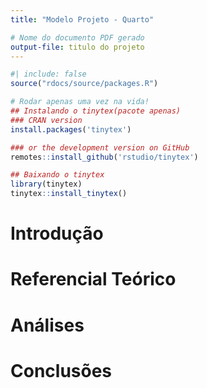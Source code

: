```yaml
---
title: "Modelo Projeto - Quarto"

# Nome do documento PDF gerado
output-file: titulo do projeto
---
```


```r
#| include: false
source("rdocs/source/packages.R")
```

```r
# Rodar apenas uma vez na vida!
## Instalando o tinytex(pacote apenas)
### CRAN version
install.packages('tinytex')

### or the development version on GitHub
remotes::install_github('rstudio/tinytex')

## Baixando o tinytex
library(tinytex)
tinytex::install_tinytex()
```

# Introdução

# Referencial Teórico

# Análises

# Conclusões
